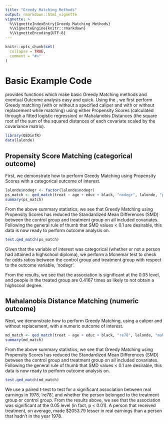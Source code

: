 ```yaml
---
title: "Greedy Matching Methods"
output: rmarkdown::html_vignette
vignette: >
  %\VignetteIndexEntry{Greedy Matching Methods}
  %\VignetteEngine{knitr::rmarkdown}
  %\VignetteEncoding{UTF-8}
---
```



```r
knitr::opts_chunk$set(
  collapse = TRUE,
  comment = "#>"
)
```

# Basic Example Code

\code{QEDinfR} provides functions which make basic Greedy Matching methods and eventual Outcome analysis easy and quick. Using the \code{qed_match}, we first perform Greedy matching (with or without a specified caliper and with or without replacement while matching) using either Propensity Scores (calculated through a fitted logistic regression) or Mahalanobis Distances (the square root of the sum of the squared distances of each covariate scaled by the covariance matrix). 

```r
library(QEDinfR)
data(lalonde)
```

## Propensity Score Matching (categorical outcome)

First, we demonstrate how to perform Greedy Matching using Propensity Scores with a categorical outcome of interest.

```r
lalonde$nodegr <- factor(lalonde$nodegr)
ps_match <- qed_match(treat ~ age + educ + black, "nodegr", lalonde, "propensityscore", caliper = NULL, replace = FALSE)
summary(ps_match)
```

From the above summary statistics, we see that Greedy Matching using Propensity Scores has reduced the Standardized Mean Differences (SMD) between the control group and treatment group on all included covariates. Following the general rule of thumb that SMD values < 0.1 are desirable, this data is now ready to perform outcome analysis on. 

```r
test.qed_match(ps_match)
```

Given that the variable of interest was categorical (whether or not a person had attained a highschool diploma), we perform a Mcnemar test to check for odds ratios between the control group and treatment group with respect to the outcome variable, 'nodegr'.

From the results, we see that the association is significant at the 0.05 level, and people in the treated group are 0.4167 times as likely to not obtain a highscool degree. 

## Mahalanobis Distance Matching (numeric outcome)

Next, we demonstrate how to perform Greedy Matching, using a caliper and without replacement, with a numeric outcome of interest. 
```r
md_match <- qed_match(treat ~ age + educ + black, "re78", lalonde, "mahalanobis", caliper = NULL, replace = FALSE)
summary(md_match)
```

From the above summary statistics, we see that Greedy Matching using Propensity Scores has reduced the Standardized Mean Differences (SMD) between the control group and treatment group on all included covariates. Following the general rule of thumb that SMD values < 0.1 are desirable, this data is now ready to perform outcome analysis on. 

```r
test.qed_match(md_match)
```

We use a paired t-test to test for a significant association between real earnings in 1978, 're78', and whether the person belonged to the treatment group or control group. From the results above, we see that the association was significant at the 0.05 level (in fact, p < 0.01). A person that received treatment, on average, made $2053.79 lesser in real earnings than a person that hadn't in the year 1978. 
